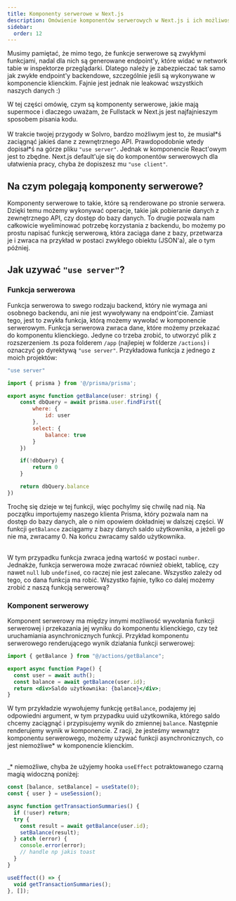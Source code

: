 ```yaml
---
title: Komponenty serwerowe w Next.js
description: Omówienie komponentów serwerowych w Next.js i ich możliwości
sidebar:
  order: 12
---
```



<Aside type="danger" title="Disclaimer">
  Musimy pamiętać, że mimo tego, że funkcje serwerowe są zwykłymi funkcjami,
  nadal dla nich są generowane endpoint'y, które widać w network tabie w
  inspektorze przeglądarki. Dlatego należy je zabezpieczać tak samo jak zwykłe
  endpoint'y backendowe, szczególnie jeśli są wykonywane w komponencie
  klienckim. Fajnie jest jednak nie leakować wszystkich naszych danych :)
</Aside>

W tej części omówię, czym są komponenty serwerowe, jakie mają supermoce i dlaczego uważam, że Fullstack w Next.js jest najfajnieszym sposobem pisania kodu.<br/><br/>
W trakcie twojej przygody w Solvro, bardzo możliwym jest to, że musiał\*ś zaciągnąć jakieś dane z zewnętrznego API. Prawdopodobnie wtedy dopisał\*ś na górze pliku `"use server"`. Jednak w komponencie React'owym jest to zbędne. Next.js default'uje się do komponentów serwerowych dla ułatwienia pracy, chyba że dopiszesz mu `"use client"`.

## Na czym polegają komponenty serwerowe?

Komponenty serwerowe to takie, które są renderowane po stronie serwera. Dzięki temu możemy wykonywać operacje, takie jak pobieranie danych z zewnętrznego API, czy dostęp do bazy danych. To drugie pozwala nam całkowicie wyeliminować potrzebę korzystania z backendu, bo możemy po prostu napisać funkcję serwerową, która zaciąga dane z bazy, przetwarza je i zwraca na przykład w postaci zwykłego obiektu (JSON'a), ale o tym później.

## Jak uzywać `"use server"`?

### Funkcja serwerowa

Funkcja serwerowa to swego rodzaju backend, który nie wymaga ani osobnego backendu, ani nie jest wywoływany na endpoint'cie. Zamiast tego, jest to zwykła funkcja, którą możemy wywołać w komponencie serwerowym. Funkcja serwerowa zwraca dane, które możemy przekazać do komponentu klienckiego. Jedyne co trzeba zrobić, to utworzyć plik z rozszerzeniem .ts poza folderem `/app` (najlepiej w folderze `/actions`) i oznaczyć go dyrektywą `"use server"`. Przykładowa funkcja z jednego z moich projektów:

```jsx
"use server"

import { prisma } from '@/prisma/prisma';

export async function getBalance(user: string) {
    const dbQuery = await prisma.user.findFirst({
        where: {
            id: user
        },
        select: {
            balance: true
        }
    })

    if(!dbQuery) {
        return 0
    }

    return dbQuery.balance
})
```

Trochę się dzieje w tej funkcji, więc pochylmy się chwilę nad nią. Na początku importujemy naszego klienta Prisma, który pozwala nam na dostęp do bazy danych, ale o nim opowiem dokładniej w dalszej części. W funkcji `getBalance` zaciągamy z bazy danych saldo użytkownika, a jeżeli go nie ma, zwracamy 0. Na końcu zwracamy saldo użytkownika.<br/><br/>

W tym przypadku funkcja zwraca jedną wartość w postaci `number`. Jednakże, funkcja serwerowa może zwracać również obiekt, tablicę, czy nawet `null` lub `undefined`, co raczej nie jest zalecane. Wszystko zależy od tego, co dana funkcja ma robić. Wszystko fajnie, tylko co dalej możemy zrobić z naszą funkcją serwerową?

### Komponent serwerowy

Komponent serwerowy ma między innymi możliwość wywołania funkcji serwerowej i przekazania jej wyniku do komponentu klienckiego, czy też uruchamiania asynchronicznych funkcji. Przykład komponentu serwerowego renderującego wynik działania funkcji serwerowej:

```jsx
import { getBalance } from "@/actions/getBalance";

export async function Page() {
  const user = await auth();
  const balance = await getBalance(user.id);
  return <div>Saldo użytkownika: {balance}</div>;
}
```

W tym przykładzie wywołujemy funkcję `getBalance`, podajemy jej odpowiedni argument, w tym przypadku uuid użytkownika, którego saldo chcemy zaciągnąć i przypisujemy wynik do zmiennej `balance`. Następnie renderujemy wynik w komponencie. Z racji, że jesteśmy wewnątrz komponentu serwerowego, możemy używać funkcji asynchronicznych, co jest niemożliwe\* w komponencie klienckim. <br/><br/>

\_\* niemożliwe, chyba że użyjemy hooka `useEffect` potraktowanego czarną magią widoczną poniżej:

```jsx
const [balance, setBalance] = useState(0);
const { user } = useSession();

async function getTransactionSummaries() {
  if (!user) return;
  try {
    const result = await getBalance(user.id);
    setBalance(result);
  } catch (error) {
    console.error(error);
    // handle np jakis toast
  }
}

useEffect(() => {
  void getTransactionSummaries();
}, []);
```
